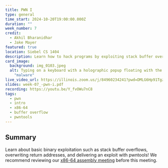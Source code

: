 ```yaml
---
title: PWN I
type: general
time_start: 2024-10-20T19:00:00.000Z
duration: ""
week_number: 7
credit:
  - Akhil Bharanidhar
  - Jake Mayer
featured: true
location: Siebel CS 1404
description: Learn how to hack programs by exploiting stack buffer overflows!
card_image:
  background: img_0103.jpeg
  alt: Typing on a keyboard with a holographic popup floating with the word
    "malware"
live_video_url: https://illinois.zoom.us/j/84960234241?pwd=DMLG6Hp91TgzkbuibVb0j7kcaaUaZ2.1
slides: week-07_-pwn-i.pdf
recording: https://youtu.be/Y_fvOWu7nC8
tags:
  - pwn
  - intro
  - x86-64
  - buffer overflow
  - pwntools
---
```

## Summary
Learn about basic binary exploitation such as stack buffer overflows, overwriting return addresses, and delivering an exploit with pwntools! We recommend reviewing our [x86-64 assembly meeting](https://sigpwny.com/meetings/general/2024-10-06/) before this meeting.
